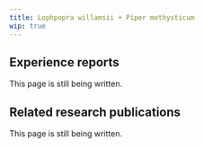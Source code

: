 ---
title: Lophpopra willamsii + Piper methysticum
wip: true
---

## Experience reports

This page is still being written.

## Related research publications

This page is still being written.

